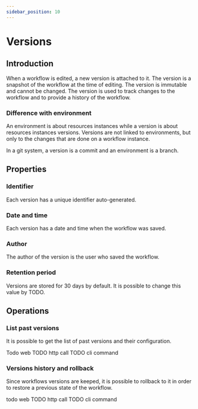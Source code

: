 ```yaml
---
sidebar_position: 10
---
```



# Versions

## Introduction

When a workflow is edited, a new version is attached to it. The version is a snapshot of the workflow at the time of editing. The version is immutable and cannot be changed. The version is used to track changes to the workflow and to provide a history of the workflow.

### Difference with environment

An environment is about resources instances while a version is about resources instances versions. Versions are not linked to environments, but only to the changes that are done on a workflow instance.

In a git system, a version is a commit and an environment is a branch.

## Properties

### Identifier

Each version has a unique identifier auto-generated.

### Date and time

Each version has a date and time when the workflow was saved.

### Author

The author of the version is the user who saved the workflow.

### Retention period

Versions are stored for 30 days by default. It is possible to change this value by TODO.

## Operations 

### List past versions

It is possible to get the list of past versions and their configuration. 

<Tabs groupId="client">
  <TabItem value="web" label="Web">
  Todo web
  </TabItem>
  <TabItem value="rest" label="REST API">
  TODO http call
  </TabItem>
  <TabItem value="cli" label="CLI">
  TODO cli command
  </TabItem>
</Tabs>

### Versions history and rollback

Since workflows versions are keeped, it is possible to rollback to it in order to restore a previous state of the workflow.

<Tabs groupId="client">
  <TabItem value="web" label="Web">
  todo web
  </TabItem>
  <TabItem value="rest" label="REST API">
  TODO http call
  </TabItem>
  <TabItem value="cli" label="CLI">
  TODO cli command
  </TabItem>
</Tabs>